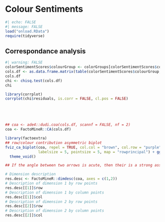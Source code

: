 # Colour Sentiments


<object data="plots/colour_sentiments.svg"></object>


```r
#| echo: FALSE
#| message: FALSE
load("onload.RData")
require(tidyverse)
```



## Correspondance analysis


```r
#| warning: FALSE
colorSentimentScores$colourGroup <- colorGroups[colorSentimentScores$colour]
cols.df <- as.data.frame.matrix(table(colorSentimentScores$colourGroup, colorSentimentScores$meaning))
cols.df
chi <- chisq.test(cols.df)
chi

library(corrplot)
corrplot(chi$residuals, is.corr = FALSE, cl.pos = FALSE)





## coa <- ade4::dudi.coa(cols.df, scannf = FALSE, nf = 2)
coa <- FactoMineR::CA(cols.df)

library(factoextra) 
## row/colour contribution asymmetric biplot 
fviz_ca_biplot(coa, repel = TRUE, col.col = "brown", col.row = "purple",
               labelsize = 5, pointsize = 5, map = "rowprincipal") + ggtitle("") +
  theme_void()

## If the angle between two arrows is acute, then their is a strong association between the corresponding row and column.

# Dimension description
res.desc <- FactoMineR::dimdesc(coa, axes = c(1,2))
# Description of dimension 1 by row points
res.desc[[1]]$row
# Description of dimension 1 by column points
res.desc[[1]]$col
# Description of dimension 2 by row points
res.desc[[2]]$row
# Description of dimension 2 by column points
res.desc[[2]]$col
```

